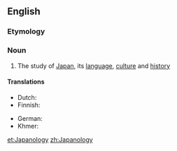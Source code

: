 ==English==

===Etymology===
{{suffix|Japan|ology|lang=en}}

===Noun===
{{wikipedia}}
{{en-noun|-}}

# The study of [[Japan]], its [[language]], [[culture]] and [[history]]

====Translations====
{{trans-top|the study of Japan}}
* Dutch: {{t|nl|japanologie|f}}
* Finnish: {{t+|fi|japanologia}}
{{trans-mid}}
* German: {{t+|de|Japanologie|f}}
* Khmer: {{t|km|ជប៉ុនវិទ្យា|tr=cea’pon vityie|sc=Khmr}}
{{trans-bottom}}

[[et:Japanology]]
[[zh:Japanology]]